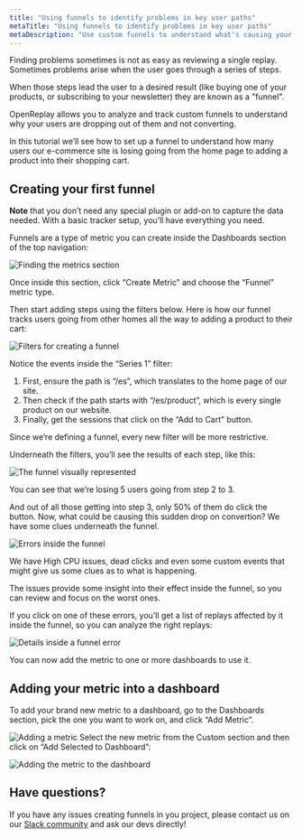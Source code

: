 ```yaml
---
title: "Using funnels to identify problems in key user paths"
metaTitle: "Using funnels to identify problems in key user paths"
metaDescription: "Use custom funnels to understand what's causing your conversion issues"
---
```

Finding problems sometimes is not as easy as reviewing a single replay. Sometimes problems arise when the user goes through a series of steps.

When those steps lead the user to a desired result (like buying one of your products, or subscribing to your newsletter) they are known as a "funnel".

OpenReplay allows you to analyze and track custom funnels to understand why your users are dropping out of them and not converting.

In this tutorial we’ll see how to set up a funnel to understand how many users our e-commerce site is losing going from the home page to adding a product into their shopping cart.

## Creating your first funnel

**Note** that you don’t need any special plugin or add-on to capture the data needed. With a basic tracker setup, you’ll have everything you need.

Funnels are a type of metric you can create inside the Dashboards section of the top navigation:

![Finding the metrics section](./images/funnels/getting-to-metrics.png)

Once inside this section, click “Create Metric” and choose the “Funnel” metric type.

Then start adding steps using the filters below. Here is how our funnel tracks users going from other homes all the way to adding a product to their cart:

![Filters for creating a funnel](./images/funnels/funnel-filters.png)

Notice the events inside the “Series 1” filter:

1. First, ensure the path is “/es”, which  translates to the home page of our site.
2. Then check if the path starts with “/es/product”, which is every single product on our website.
3. Finally, get the sessions that click on the “Add to Cart” button.

Since we’re defining a funnel, every new filter will be more restrictive.

Underneath the filters, you’ll see the results of each step, like this:

![The funnel visually represented](./images/funnels/funnel-visual.png)

You can see that we’re losing 5 users going from step 2 to 3.

And out of all those getting into step 3, only 50% of them do click the button. Now, what could be causing this sudden drop on convertion? We have some clues underneath the funnel.

![Errors inside the funnel](./images/funnels/funnel-errors.png)

We have High CPU issues, dead clicks and even some custom events that might give us some clues as to what is happening.

The issues provide some insight into their effect inside the funnel, so you can review and focus on the worst ones.

If you click on one of these errors, you’ll get a list of replays affected by it inside the funnel, so you can analyze the right replays:

![Details inside a funnel error](./images/funnels/funnel-details.png)

You can now add the metric to one or more dashboards to use it.

## Adding your metric into a dashboard

To add your brand new metric to a dashboard, go to the Dashboards section, pick the one you want to work on, and click “Add Metric”.


![Adding a metric](./images/funnels/add-metric-button.png)
Select the new metric from the Custom section and then click on “Add Selected to Dashboard”:

![Adding the metric to the dashboard](./images/funnels/adding-metric-to-dashboard.png)

## Have questions?

If you have any issues creating funnels in you project, please contact us on our [Slack community](https://slack.openreplay.com/) and ask our devs directly!